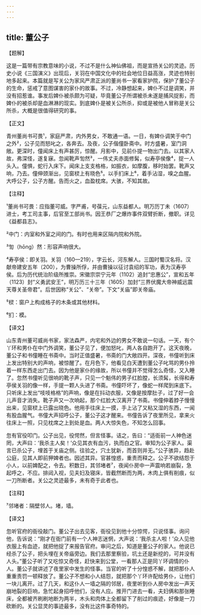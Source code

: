```yaml
---
---
---
```

title: 董公子
---




【题解】


这是一篇带有宗教意味的小说，不过不是什么神仙佛祖，而是宣扬关公的灵迹。历史小说《三国演义》出现后，关羽在中国文化中的社会地位日益高涨，灵迹也特别地多起来。本篇就是写关公为家风严肃正派的董尚书一家看家护院，保护了董公子的生命，惩戒了意图谋害的家仆的故事。不过，冷静想起来，婢仆不过是调笑，并没有招惹谁。事发后婢仆被杀颇为可疑，毕竟董公子所谓被杀未遂是捕风捉影，而婢仆的被杀却是血淋淋的现实。到底婢仆是被关公所杀，抑或是被他人冒称是关公所杀，大概是很值得研究的事。

【正文】

青州董尚书可畏¹，家庭严肃，内外男女，不敢通一语。一日，有婢仆调笑于中门之外²，公子见而怒叱之，各奔去。及夜，公子偕僮卧斋中。时方盛暑，室门洞敞。更深时，僮闻床上有声甚厉，惊醒。月影中，见前仆提一物出门去。以其家人故，弗深怪，遂复寐。忽闻靴声訇然³，一伟丈夫赤面修髯，似寿亭侯像⁴，捉一人头入。僮惧，蛇行入床下。闻床上支支格格，如振衣，如摩腹，移时始罢。靴声又响，乃去。僮伸颈渐出，见窗棂上有晓色⁵。以手扪床上⁶，着手沾湿，嗅之血腥。大呼公子，公子方醒。告而火之，血盈枕席。大骇，不知其故。





【注释】


¹董尚书可畏：应指董可威。字严甫，号葆元，山东益都人。明万历丁未（1607）进士，考工司主事，后官至工部尚书。因王恭厂之爆炸事件双臂折断，撤职。详见《益都县志》。

²中门：内室和外室之间的门。有时也用来区隔内院和外院。

³訇（hōng）然：形容声响很大。

⁴寿亭侯：即关羽。关羽（160—219），字云长，河东解人。三国时蜀汉名将。汉献帝建安五年（200），为曹操所俘，并由曹操以征讨袁绍的军功，表为汉寿亭侯。后为历代统治阶级所推崇。宋徽宗崇宁元年（1102）追封“忠惠公”，宣和五年（1123）封“义勇武安王”，明万历三十三年（1605）加封“三界伏魔大帝神威远震天尊关圣帝君”。后世因称“关公”、“关帝”。下文“关庙”即关帝庙。

⁵棂：窗户上构成格子的木条或其他材料。

⁶扪：模。





【译文】


山东青州董可威尚书家，家法森严，内宅和外边的男女不敢说一句话。一天，有个丫环和男仆在中门外调笑，董公子见了，便加怒叱，两人各自跑开了。这天夜晚，董公子和书僮睡在书斋中。当时正值盛暑，书斋的门大敞四开。深夜，书僮听到床上发出特别大的声响，被惊醒了。在月色下，他看见白天遭到董公子叱骂的男仆拎着一样东西走出门去。因为他是家仆的缘故，所以书僮并不觉得怎么奇怪，又入睡了。忽然书僮听见很响的靴子声，只见一个魁伟的男子红脸膛，长须髯，长得和寿亭侯关羽的像一样，手提一颗人头进了书斋。书僮吓坏了，像蛇一样爬到床底下。只听床上发出“吱吱格格”的声响，像是在抖动衣服，又像是按摩肚子，过了好一会儿声音才消失。靴子声又一次响起，那个红脸大汉离开了书斋。书僮伸着脖子慢慢出来，见窗棂上已露出晓色。他用手往床上一摸，手上沾了又粘又湿的东西，一闻有股血腥气。书僮大声招呼公子，董公子这才醒来。书僮告诉了夜里所见，拿来火往床上一照，只见枕席之上到处是血。两人大惊失色，不知怎么回事。

忽有官役叩门。公子出见，役愕然，但言怪事。诘之，告曰：“适衙前一人神色迷罔，大声曰：‘我杀主人矣！’众见其衣有血污，执而白之官。审知为公子家人。渠言已杀公子，埋首于关庙之侧。往验之，穴土犹新，而首则并无。”公子骇异，趋赴公庭，见其人即前狎婢者也。因述其异。官甚惶惑，重责而释之。公子不欲结怨于小人，以前婢配之，令去。积数日，其邻堵者⁷，夜闻仆房中一声震响若崩裂，急起呼之，不应。排闼入视，见夫妇及寝床，皆截然断而为两，木肉上俱有削痕，似一刀所断者。关公之灵迹最多，未有奇于此者也。





【注释】


⁷邻堵者：隔壁邻人。堵，墙。





【译文】


忽听官府的衙役敲门。董公子出去见客，衙役见到他十分惊愕，只说怪事。询问他，告诉说：“刚才在衙门前有一个人神志迷惘，大声说：‘我杀主人啦！’众人见他衣服上有血迹，就把他捉了来报告官府。审问之后，知道是董公子的家人。他说已经杀了公子，把头埋在关帝庙旁边。我们去那里察验，坑土还是新挖的，可并没有人头。”董公子听了又吃惊又奇怪，赶快来到公堂，一看那人正是同丫环调情的仆人。董公子就讲述了夜里家中发生的怪事。当官的听了十分惶惑不解，就把那仆人重重责罚一顿释放了。董公子不想和小人结怨，就把那个丫环许配给男仆，让他们一块儿离开。过了几天，和这仆人一墙之隔的邻居，夜里听到仆人房中发出一声天崩地裂的巨响，急忙起身招呼他们，没有人应。推开门进去一看，夫妇俩和那张睡床，全都被齐刷刷地断为两半，木头和肉体上全都留下了削过的痕迹，好像是一刀砍断的。关公显灵的事迹最多，没有比这件事奇特的。